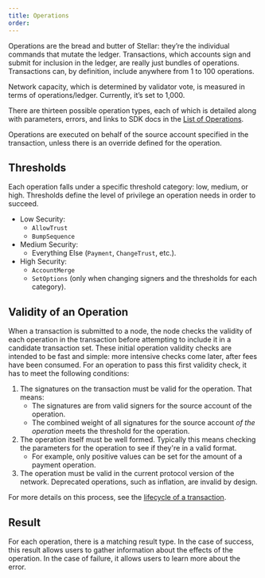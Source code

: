 ```yaml
---
title: Operations
order:
---
```


Operations are the bread and butter of Stellar: they’re the individual commands that mutate the ledger. Transactions, which accounts sign and submit for inclusion in the ledger, are really just bundles of operations. Transactions can, by definition, include anywhere from 1 to 100 operations.

Network capacity, which is determined by validator vote, is measured in terms of operations/ledger. Currently, it’s set to 1,000.

There are thirteen possible operation types, each of which is detailed along with parameters, errors, and links to SDK docs in the [List of Operations](../start/list-of-operations.mdx).

Operations are executed on behalf of the source account specified in the transaction, unless there is an override defined for the operation.

## Thresholds

Each operation falls under a specific threshold category: low, medium, or high. Thresholds define the level of privilege an operation needs in order to succeed.

- Low Security:
  - `AllowTrust`
  - `BumpSequence`
- Medium Security:
  - Everything Else (`Payment`, `ChangeTrust`, etc.).
- High Security:
  - `AccountMerge`
  - `SetOptions` (only when changing signers and the thresholds for each category).

## Validity of an Operation

When a transaction is submitted to a node, the node checks the validity of each operation in the transaction before attempting to include it in a candidate transaction set. These initial operation validity checks are intended to be fast and simple: more intensive checks come later, after fees have been consumed. For an operation to pass this first validity check, it has to meet the following conditions:

1. The signatures on the transaction must be valid for the operation. That means:
   - The signatures are from valid signers for the source account of the operation.
   - The combined weight of all signatures for the source account _of the operation_ meets the threshold for the operation.
2. The operation itself must be well formed. Typically this means checking the parameters for the operation to see if they're in a valid format.
   - For example, only positive values can be set for the amount of a payment operation.
3. The operation must be valid in the current protocol version of the network. Deprecated operations, such as inflation, are invalid by design.

For more details on this process, see the [lifecycle of a transaction](./transactions.mdx#lifecycle-of-a-transaction).

## Result

For each operation, there is a matching result type. In the case of success, this result allows users to gather information about the effects of the operation. In the case of failure, it allows users to learn more about the error.
